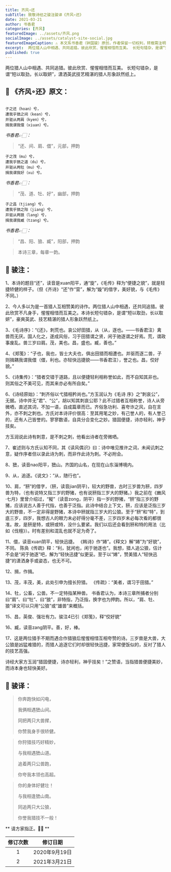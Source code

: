 ```yaml
---
title: 齐风∘还
subTitle: 致敬诗经之骏注骏译《齐风∘还》 
date: 2021-03-21 
author: 书香君
categories: [齐风]
featuredImage: ../assets/齐风.png
socialImage: ../assets/catalyst-site-social.jpg
featuredImageCaption: ⚠️️ 本文系书香君（钟国骏）原创，作者保留一切权利，转载需注明出处。
excerpt:  两位猎人山中相遇、共同追猎。彼此欣赏、惺惺相惜而互美。 长短句错杂，是谓“短以取劲，长以取妍”，潇洒英武技艺精湛的猎人形象跃然纸上。   
published: true
---
```


两位猎人山中相遇、共同追猎。彼此欣赏、惺惺相惜而互美。
长短句错杂，是谓“短以取劲，长以取妍”，潇洒英武技艺精湛的猎人形象跃然纸上。

## 🌼 《齐风∘还》原文：
```

子之还（hoan）兮，
遭我乎峱之间（kean）兮，
并驱从两肩（kyen）兮，
揖我谓我儇（xiuan）兮。

```
*书香君👉🏻：* 

> “还、间、肩、儇”，元部，押韵

```
子之茂（mu）兮，
遭我乎峱之道（du）兮，
并驱从两牡（mu）兮，
揖我谓我好（xu）兮。

```
*书香君👉🏻：* 

> “茂、道、牡、好”，幽部，押韵

```
子之昌（tjiang）兮，
遭我乎峱之阳（jiang）兮，
并驱从两狼（lang）兮，
揖我谓我臧（tzang）兮。

```
*书香君👉🏻：* 

> “昌、阳、狼、臧”，阳部，押韵

> 本诗三章，每章一韵。

## 🍁️ 骏注：

1、本诗的题目“还”，读音是xuan阳平，通“旋”，《毛传》释为“便捷之貌”，就是轻捷矫健的样子。（但《齐诗》“还”作“营”，解为“嫙”的借字，美好貌，与《毛传》不同。）

2、今人多以为是一首猎人互相赞美的诗作。两位猎人山中相遇，还共同追猎。彼此欣赏不凡身手，惺惺相惜而互美之。本诗长短句错杂，是谓“短以取劲，长以取妍”，豪爽英武、技艺精湛的猎人形象跃然纸上。

3、《毛诗序》：“《还》，刺荒也。哀公好田猎，从（从，逐也。——书香君注）禽兽而无厌。国人化之，遂成风俗，习于田猎谓之贤，闲于驰逐谓之好焉。荒，谓政事废乱。兽三岁曰肩。茂，美也。昌，盛也。臧，善也。”

4、《郑笺》：“子也，我也，皆士大夫也，俱出田猎而相遭也。并驱而逐二兽，子则揖耦我谓我儇（儇，利也。亦轻快迅捷貌——书香君注），誉之也。昌，佼好貌。”

5、《诗集传》：“猎者交错于道路，且以便捷轻利相称誉如此，而不自知其非也。则其俗之不美可见，而其来亦必有所自矣。”

6、《诗经原始》：“刺齐俗以弋猎相矜尚也。”方玉润认为《毛诗
序》之“刺哀公”，无据。诗中并无“君”、“公”，胡以知其刺哀公耶？此不过猎者互相称誉，诗人从旁微哂，直述其词，不加一语，自成篇章而已。齐俗急功利、喜夸诈之风，自在言外，亦不刺之刺也。方氏对本诗评价很高：至其用笔之妙，有己誉人的，有人誉己的，还有人己皆誉的。寥寥数语，自具分合变化之妙。猎固便捷，诗亦轻利，神乎技矣。

方玉润说此诗有刺意，是不刺之刺，他看出诗者在旁微哂。

7、崔述则与方氏认知不同，其《读风偶识》曰：诗中唯见推许之词，未闻讥刺之意，疑作序者但以录此诗为刺，而非作此诗为刺。不必附会。

8、峱，读音nao阳平，峱山。齐国的山名，在现在山东淄博境内。

9、从，追逐。《说文》：“从，随行也”。

10、肩，“豜”的借字，（豜，读音jian阴平)，较大的野兽，古时三岁兽为豜，四岁兽为特，（也有说特又指三岁的野猪，也有说豜指三岁大的野猪。）我之前在《豳风·七月》里曾介绍过，“豵”（读音zong，阴平）指一岁的野猪，“豜”指三岁的野猪，应该说古人善于代指，也善于泛指。此诗中结合上下文，豜，应该是泛指三岁大的野兽，不一定非得是野猪，本诗中豜就指三岁大的公狼。至于“豜”和“特”，到底三岁，四岁，我想古人的眼力未必好得分毫不差，三岁四岁未必每次看的都很准。故，是豜是特，或豜或特，没什么要紧。我们以后还会看到豜和特的用法（比如《伐檀》）。时有差别和混乱也就不足为奇了。

11、儇，读音xuan阴平，轻快迅捷。 《韩诗》作“婘”。《释文》解“婘”为“好貌”，不同。
陈奂《传疏》释：“利，犹闲也，闲于驰逐也”。我想，猎人追公狼，估计不会是“闲于驰逐”吧，解为“轻快迅捷”似更妥。至于以“婘”，赞美猎人“轻快迅捷”的潇洒身手或姿态，也无不可。

12、揖，作揖。

13、茂，丰茂，美，此处引申为擅长狩猎。 《传疏》：“美者，谓习于田猎。”

14、牡，公畜，公兽。不一定特指某种兽。
书香君认为，本诗三章所捕者分别曰“肩”、曰“牡”、曰“狼”，非特指，乃泛指，换字也为押韵。所以，“肩、牡、狼”译文可以只用“公狼”或“雄兽”来概括。

15、昌，英俊、强壮有力。骏注4已引《郑笺》，释“佼好貌”

16、臧，读音zang阴平。善，好，棒。

17、这是两位猎手不期而遇合作猎狼后惺惺相惜互相夸赞的诗。三岁兽是大兽，大公狼是凶猛难猎的，而猎人追逐它们时却很轻快迅捷，家常便饭似的，反衬了猎人的技艺高强。

诗经大家方玉润“猎固便捷，诗亦轻利，神乎技矣！”之赞语，当指猎兽便捷美妙，而诗本身也轻快美好。

## 🍁️ 骏译：

> 你奔跑快如闪电，
> 
> 我俩相遇峱山间。
> 
> 同把两只大兽撵，
> 
> 你赞我身手很矫健。

> 你狩猎技巧好精妙，
> 
> 与我相遇峱山道。
> 
> 追着两只公兽跑，
> 
> 你夸我本领也高超。

> 你的身体好健壮！
> 
> 与我相逢峱山南。
> 
> 同追两只大公狼，
> 
> 你誉我猎技不一般！

** 请方家指正。🙏🏻 **

| 修订次数      | 修订日期 | 
|   :----: |    :----:   | 
| 1    | 2020年9月19日       | 
| 2    | 2021年3月21日       | 
